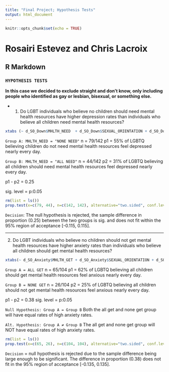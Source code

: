 ```yaml
---
title: "Final Project; Hypothesis Tests"
output: html_document
---
```


```r
knitr::opts_chunk$set(echo = TRUE)
```

# Rosairi Estevez and Chris Lacroix
## R Markdown

### `HYPOTHESIS TESTS`
**In this case we decided to exclude straight and don't know, only including people who identified as gay or lesbian, bisexual, or something else.**

* 1) Do LGBT individuals who believe no children should need mental health resources have higher depression rates than individuals who believe all children need mental health resources?


```r
xtabs (~ d_SO_Down$MHLTH_NEED  + d_SO_Down$SEXUAL_ORIENTATION + d_SO_Down$DOWN)
``` 


`Group A: MHLTH_NEED = "NONE NEED"`
n = 79/142 
p1 = 55% of LGBTQ believing children do not need mental health resources feel depressed nearly every day.


`Group B: MHLTH_NEED = "ALL NEED"`
n = 44/142
p2 = 31% of LGBTQ believing all children should need mental health resources feel depressed nearly every day. 

p1 - p2 = 0.25 

sig. level = p:0.05

```r
rm(list = ls())
prop.test(x=c(79, 44), n=c(142, 142), alternative="two.sided", conf.level =0.95, correct = FALSE)
```

`Decision`: The null hypothesis is rejected, the sample difference in proportion (0.25) between the two groups is sig. and does not fit within the 95% region of acceptance [-0.115, 0.115].

------------------------------------------------------------------------------------------------------

2) Do LGBT individuals who believe no children should not get mental health resources have higher anxiety rates than individuals who believe all children should get mental health resources?


```r
xtabs(~ d_SO_Anxiety$MHLTH_GET + d_SO_Anxiety$SEXUAL_ORIENTATION + d_SO_Anxiety$ANXIOUS)
```


`Group A = ALL GET`
n = 65/104
p1 = 62% of LGBTQ believing all children should get mental health resources feel anxious nearly every day.

`Group B = NONE GET`
n = 26/104
p2 = 25% of LGBTQ believing all children should not get mental health resources feel anxious nearly every day. 

p1 - p2 = 0.38
sig. level = p:0.05

`Null Hypothesis: Group A = Group B`
Both the all get and none get group will have equal rates of high anxiety rates.

`Alt. Hypothesis: Group A ≠ Group B`
The all get and none get group will NOT have equal rates of high anxiety rates. 

```r
rm(list = ls())
prop.test(x=c(65, 26), n=c(104, 104), alternative="two.sided", conf.level =0.95, correct = FALSE)
```

`Decision` = null hypothesis is rejected due to the sample difference being large enough to be significant. The difference in proportion (0.38) does not fit in the 95% region of acceptance [-0.135, 0.135].



